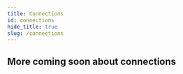 ```yaml
---
title: Connections
id: connections
hide_title: true
slug: /connections
---
```



<DocPageHeader
  title="Connections"
  subtitle="The Neosync platform is an open-source composable platform that is built to scale horizontally and vertically. "
/>

## More coming soon about connections
